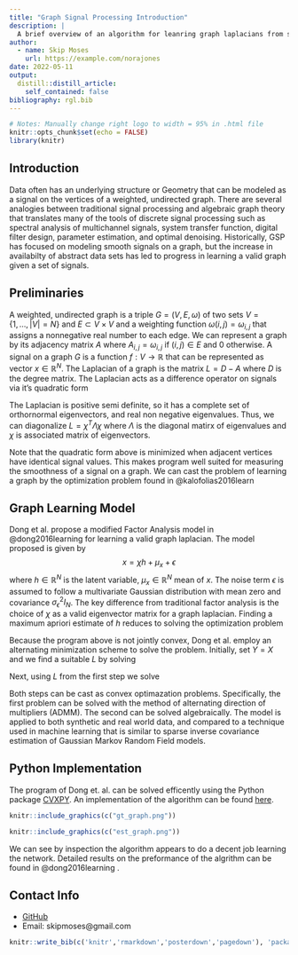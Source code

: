 ```yaml
---
title: "Graph Signal Processing Introduction"
description: |
  A brief overview of an algorithm for leanring graph laplacians from smooth signal representations over a network.
author:
  - name: Skip Moses
    url: https://example.com/norajones
date: 2022-05-11
output:
  distill::distill_article:
    self_contained: false
bibliography: rgl.bib
---
```



```r
# Notes: Manually change right logo to width = 95% in .html file
knitr::opts_chunk$set(echo = FALSE)
library(knitr)
```

## Introduction

Data often has  an underlying structure or Geometry that can be modeled as a signal on the vertices of a weighted, undirected graph. There are several analogies between traditional signal processing and algebraic graph theory that translates many of the tools of discrete signal processing such as spectral analysis of multichannel signals, system transfer function, digital filter design, parameter estimation, and optimal denoising. Historically, GSP has focused on modeling smooth signals on a graph, but the increase in availabilty of abstract data sets has led to progress in learning a valid graph given a set of signals. 

## Preliminaries

A weighted, undirected graph is a triple $G = (V, E, \omega)$ of two sets $V = \{1, \ldots, |V| = N \}$ and $E \subset V \times V$ and a weighting function $\omega(i,j) = \omega_{i,j}$ that assigns a nonnegative real number to each edge. We can represent a graph by its adjacency matrix $A$ where $A_{i,j} = \omega_{i,j}$ if $(i,j) \in E$ and $0$ otherwise. A signal on a graph $G$ is a function $f: V \rightarrow \mathbb{R}$ that can be represented as vector $x \in \mathbb{R}^N$. The Laplacian of a graph is the matrix $L = D - A$ where $D$ is the degree matrix. The Laplacian acts as a difference operator on signals via it's quadratic form

\begin{equation}
	x^TLx = \sum_{(i,j)\in E}A_{i,j}(x_j - x_i)^2 
\end{equation} 

The Laplacian is positive semi definite, so it has a complete set of orthornormal eigenvectors, and real non negative eigenvalues. Thus, we can diagonalize $L = \chi^T\Lambda \chi$ where $\Lambda$ is the diagonal matirx of eigenvalues and $\chi$ is associated matrix of eigenvectors. 

Note that the quadratic form above is minimized when adjacent vertices have identical signal values. This makes program well suited for measuring the smoothness of a signal on a graph. We can cast the problem of learning a graph by the optimization problem found in @kalofolias2016learn

\begin{equation} 
	\begin{aligned}
		\min_L       & \phantom{..} \text{tr}(Y^TLY) + f(L),\\
		\textrm{s.t.}& \quad \text{tr}(L) = N,\\
		& \quad L_{i,j} = L_{j,i} \leq 0, \phantom{..} i \neq j, \\
		& \quad L\cdot \textbf{1} = \textbf{0}
	\end{aligned}
\end{equation}

## Graph Learning Model
Dong et al. propose a modified Factor Analysis model in @dong2016learning for learning a valid graph laplacian. The model proposed is given by 
$$x = \chi h + \mu_x + \epsilon$$
where $h \in \mathbb{R}^N$ is the latent variable, $\mu_x \in \mathbb{R}^N$ mean of $x$. The noise term $\epsilon$ is assumed to follow a multivariate Gaussian distribution with mean zero and covariance $\sigma_\epsilon^2I_N$. The key difference from traditional factor analysis is the choice of $\chi$ as a valid eigenvector matrix for a graph laplacian. Finding a maximum apriori estimate of $h$ reduces to solving the optimization problem

\begin{equation}
	\begin{aligned}
		\min_{L \in \mathbb{R}^{N\times N}, \phantom{..} Y \in \mathbb{R}^{N\times P}} ||X&-Y||_F^2 + \alpha \text{tr}(Y^TLY) + \beta||L||_F^2 \\
		\textrm{s.t.}& \quad \text{tr}(L) = N, \\
		&\quad L_{i,j} = L_{j,i} \leq 0, \phantom{..} i \neq j, \\
		&\quad L\cdot \textbf{1} = \textbf{0} \\
	\end{aligned}
\end{equation}

Because the program above is not jointly convex, Dong et al. employ an alternating minimization scheme to solve the problem. Initially, set $Y = X$ and we find a suitable $L$ by solving 
\begin{equation}
	\begin{aligned}
		\min_L       & \phantom{..} \alpha \text{tr}(Y^TLY) + \beta ||L||_F^2, \\
		\textrm{s.t.}& \quad \text{tr}(L) = N,\\
					 & \quad L_{i,j} = L_{j,i} \leq 0, \phantom{..} i \neq j, \\
					 & \quad L\cdot \textbf{1} = \textbf{0}
	\end{aligned}
\end{equation}

Next, using $L$ from the first step we solve 
\begin{equation}
	\begin{aligned}
		\min_Y \phantom{..} ||X-Y||_F^2 + \alpha \text{tr}(Y^TLY)
	\end{aligned}
\end{equation}

Both steps can be cast as convex optimazation problems. Specifically, the first problem can be solved with the method of alternating direction of multipliers (ADMM). The second can be solved algebraically. The model is applied to both synthetic and real world data, and compared to a technique used in machine learning that is similar to sparse inverse covariance estimation of Gaussian Markov Random Field models. 

## Python Implementation
The program of Dong et. al. can be solved efficently using the Python package [CVXPY](https://www.cvxpy.org/). An implementation of the algorithm can be found [here](https://github.com/SkipMoses/gl_sig_rep). 

```r
knitr::include_graphics(c("gt_graph.png"))
```

```r
knitr::include_graphics(c("est_graph.png"))
```

We can see by inspection the algorithm appears to do a decent job learning the network. Detailed results on the preformance of the algrithm can be found in  @dong2016learning .

## Contact Info

- [GitHub](https://github.com/SkipMoses)
- Email: skipmoses@gmail.com

```r
knitr::write_bib(c('knitr','rmarkdown','posterdown','pagedown'), 'packages.bib')
```
